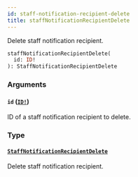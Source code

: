 ```yaml
---
id: staff-notification-recipient-delete
title: staffNotificationRecipientDelete
---
```


Delete staff notification recipient.

```graphql
staffNotificationRecipientDelete(
  id: ID!
): StaffNotificationRecipientDelete

```

### Arguments

#### `id` ([`ID!`](/api-reference/scalars/id.mdx))

ID of a staff notification recipient to delete.

### Type

#### [`StaffNotificationRecipientDelete`](/api-reference/objects/staff-notification-recipient-delete.mdx)

Delete staff notification recipient.
